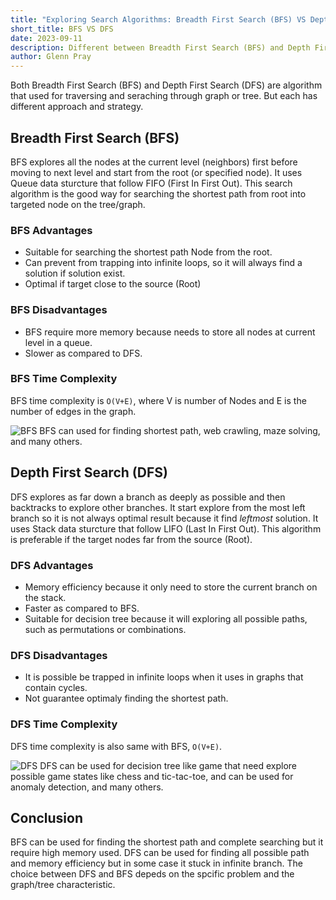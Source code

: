```yaml
---
title: "Exploring Search Algorithms: Breadth First Search (BFS) VS Depth First Search (DFS)"
short_title: BFS VS DFS
date: 2023-09-11
description: Different between Breadth First Search (BFS) and Depth First Search (DFS)
author: Glenn Pray
---
```


Both Breadth First Search (BFS) and Depth First Search (DFS) are algorithm that used for traversing and seraching through graph or tree. But each has different approach and strategy.  

## Breadth First Search (BFS)
BFS explores all the nodes at the current level (neighbors) first before moving to next level and start from the root (or specified node). It uses Queue data sturcture that follow FIFO (First In First Out). This search algorithm is the good way for searching the shortest path from root into targeted node on the tree/graph.

### BFS Advantages
- Suitable for searching the shortest path Node from the root.
- Can prevent from trapping into infinite loops, so it will always find a solution if solution exist.
- Optimal if target close to the source (Root)

### BFS Disadvantages
- BFS require more memory because needs to store all nodes at current level in a queue.
- Slower as compared to DFS.

### BFS Time Complexity
BFS time complexity is `O(V+E)`, where V is number of Nodes and E is the number of edges in the graph.

![BFS](/gif/blog/bfs.gif)
BFS can used for finding shortest path, web crawling, maze solving, and many others.

## Depth First Search (DFS)
DFS explores as far down a branch as deeply as possible and then backtracks to explore other branches. It start explore from the most left branch so it is not always optimal result because it find _leftmost_ solution. It uses Stack data sturcture that follow LIFO (Last In First Out). This algorithm is preferable if the target nodes far from the source (Root).

### DFS Advantages
- Memory efficiency because it only need to store the current branch on the stack.
- Faster as compared to BFS.
- Suitable for decision tree because it will exploring all possible paths, such as permutations or combinations.

### DFS Disadvantages
- It is possible be trapped in infinite loops when it uses in graphs that contain cycles.
- Not guarantee optimaly finding the shortest path.

### DFS Time Complexity
DFS time complexity is also same with BFS, `O(V+E)`.

![DFS](/gif/blog/dfs.gif)
DFS can be used for decision tree like game that need explore possible game states like chess and tic-tac-toe, and can be used for anomaly detection, and many others.

## Conclusion
BFS can be used for finding the shortest path and complete searching but it require high memory used. DFS can be used for finding all possible path and memory efficiency but in some case it stuck in infinite branch. The choice between DFS and BFS depeds on the spcific problem and the graph/tree characteristic. 